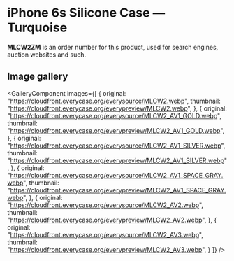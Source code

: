 
# iPhone 6s Silicone Case — Turquoise

<Callout type='info' emoji='👉🏻'>**MLCW2ZM** is an order number for this product, used for search engines, auction websites and such.</Callout>

## Image gallery

<GalleryComponent
    images={[
      {
        original: "https://cloudfront.everycase.org/everysource/MLCW2.webp",
        thumbnail: "https://cloudfront.everycase.org/everypreview/MLCW2.webp",
      },
      {
        original: "https://cloudfront.everycase.org/everysource/MLCW2_AV1_GOLD.webp",
        thumbnail: "https://cloudfront.everycase.org/everypreview/MLCW2_AV1_GOLD.webp",
      },
      {
        original: "https://cloudfront.everycase.org/everysource/MLCW2_AV1_SILVER.webp",
        thumbnail: "https://cloudfront.everycase.org/everypreview/MLCW2_AV1_SILVER.webp",
      },
      {
        original: "https://cloudfront.everycase.org/everysource/MLCW2_AV1_SPACE_GRAY.webp",
        thumbnail: "https://cloudfront.everycase.org/everypreview/MLCW2_AV1_SPACE_GRAY.webp",
      },
      {
        original: "https://cloudfront.everycase.org/everysource/MLCW2_AV2.webp",
        thumbnail: "https://cloudfront.everycase.org/everypreview/MLCW2_AV2.webp",
      },
      {
        original: "https://cloudfront.everycase.org/everysource/MLCW2_AV3.webp",
        thumbnail: "https://cloudfront.everycase.org/everypreview/MLCW2_AV3.webp",
      }
    ]}
  />
